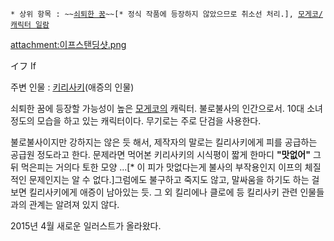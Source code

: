  * 상위 항목 : ~~[[쇠퇴한 꿈]]~~[* 정식 작품에 등장하지 않았으므로 취소선 처리.], [[모게코/캐릭터 일람]]

attachment:이프스탠딩샷.png

イフ
If

주변 인물 : [[키리사키]](애증의 인물)

쇠퇴한 꿈에 등장할 가능성이 높은 [[모게코]]의 캐릭터. 불로불사의 인간으로서. 10대 소녀 정도의 모습을 하고 있는 캐릭터이다. 무기로는 주로 단검을 사용한다.

불로불사이지만 강하지는 않은 듯 해서, 제작자의 말로는 킬리사키에게 피를 공급하는 공급원 정도라고 한다. 문제라면 먹어본 키리사키의 시식평이 짧게 한마디 '''"맛없어"''' 그 뒤 먹은피는 거의다 토한 모양 ...[* 이 피가 맛없다는게 불사의 부작용인지 이프의 체질적인 문제인지는 알 수 없다.]그럼에도 불구하고 죽지도 않고, 말싸움을 하기도 하는 걸 보면 킬리사키에게 애증이 남아있는 듯. 그 외 킬리에나 클로에 등 킬리사키 관련 인물들과의 관계는 알려져 있지 않다.

2015년 4월 새로운 일러스트가 올라왔다.
